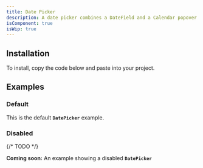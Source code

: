 ```yaml
---
title: Date Picker
description: A date picker combines a DateField and a Calendar popover to allow users to enter or select a date and time value.
isComponent: true
isWip: true
---
```


## Installation

To install, copy the code below and paste into your project.

<ComponentSource src="../../packages/ui/src/date-picker.tsx" />

## Examples

### Default

This is the default **`DatePicker`** example.

<ComponentExample name="date-picker" story="default" />

### Disabled

{/* TODO */}

**Coming soon:** An example showing a disabled **`DatePicker`**
